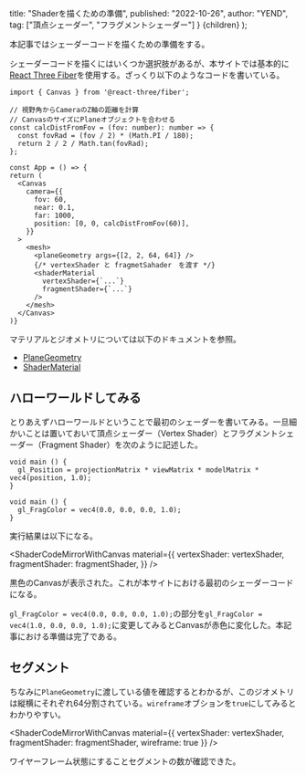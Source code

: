 
  title: "Shaderを描くための準備",
  published: "2022-10-26",
  author: "YEND",
  tag: ["頂点シェーダー", "フラグメントシェーダー"]
}
  <LearningLayout meta={meta}>{children}</LearningLayout>
);

本記事ではシェーダーコードを描くための準備をする。

シェーダーコードを描くにはいくつか選択肢があるが、本サイトでは基本的に[React Three Fiber](https://docs.pmnd.rs/react-three-fiber/getting-started/introduction)を使用する。ざっくり以下のようなコードを書いている。

```tsx
import { Canvas } from '@react-three/fiber';

// 視野角からCameraのZ軸の距離を計算
// CanvasのサイズにPlaneオブジェクトを合わせる
const calcDistFromFov = (fov: number): number => {
  const fovRad = (fov / 2) * (Math.PI / 180);
  return 2 / 2 / Math.tan(fovRad);
};

const App = () => {
return (
  <Canvas
    camera={{
      fov: 60,
      near: 0.1,
      far: 1000,
      position: [0, 0, calcDistFromFov(60)],
    }}
  >
    <mesh>
      <planeGeometry args={[2, 2, 64, 64]} />
      {/* vertexShader と fragmetSahader　を渡す */}
      <shaderMaterial
        vertexShader={`...`}
        fragmentShader={`...`}
      />
    </mesh>
  </Canvas>
)}
```

マテリアルとジオメトリについては以下のドキュメントを参照。

- [PlaneGeometry](https://threejs.org/docs/index.html?q=plane#api/en/geometries/PlaneGeometry)
- [ShaderMaterial](https://threejs.org/docs/index.html?q=shader#api/en/materials/ShaderMaterial)

## ハローワールドしてみる

とりあえずハローワールドということで最初のシェーダーを書いてみる。一旦細かいことは置いておいて頂点シェーダー（Vertex Shader）とフラグメントシェーダー（Fragment Shader）を次のように記述した。

```glsl[data-label="vertexShader"]
void main () {
  gl_Position = projectionMatrix * viewMatrix * modelMatrix * vec4(position, 1.0);
}
```

```glsl[data-label="fragmentShader"]
void main () {
  gl_FragColor = vec4(0.0, 0.0, 0.0, 1.0);
}
```

実行結果は以下になる。

<ShaderCodeMirrorWithCanvas
  material={{
    vertexShader: vertexShader,
    fragmentShader: fragmentShader,
  }}
/>

黒色のCanvasが表示された。これが本サイトにおける最初のシェーダーコードになる。

`gl_FragColor = vec4(0.0, 0.0, 0.0, 1.0);`の部分を`gl_FragColor = vec4(1.0, 0.0, 0.0, 1.0);`に変更してみるとCanvasが赤色に変化した。本記事における準備は完了である。

## セグメント

ちなみに`PlaneGeometry`に渡している値を確認するとわかるが、このジオメトリは縦横にそれぞれ64分割されている。`wireframe`オブションを`true`にしてみるとわかりやすい。

<ShaderCodeMirrorWithCanvas
  material={{
    vertexShader: vertexShader,
    fragmentShader: fragmentShader,
    wireframe: true
  }}
/>

ワイヤーフレーム状態にすることセグメントの数が確認できた。